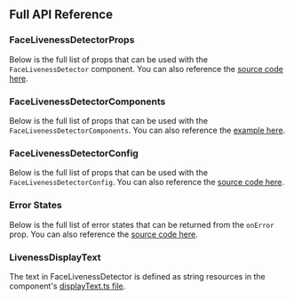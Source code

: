 
## Full API Reference

### FaceLivenessDetectorProps

Below is the full list of props that can be used with the `FaceLivenessDetector` component. You can also reference the [source code here](https://github.com/aws-amplify/amplify-ui/blob/main/packages/react-liveness/src/components/FaceLivenessDetector/service/types/liveness.ts#L4).

<ReactPropsTable props={FACE_LIVENESS_DETECTOR_PROPS} />
    
### FaceLivenessDetectorComponents

Below is the full list of props that can be used with the `FaceLivenessDetectorComponents`. You can also reference the [example here](./liveness/customization#components).

<ReactPropsTable props={FACE_LIVENESS_DETECTOR_COMPONENTS} />

### FaceLivenessDetectorConfig

Below is the full list of props that can be used with the `FaceLivenessDetectorConfig`. You can also reference the [source code here](https://github.com/aws-amplify/amplify-ui/blob/main/packages/react-liveness/src/components/FaceLivenessDetector/service/types/liveness.ts).

<ReactPropsTable props={FACE_LIVENESS_DETECTOR_CONFIG} />

### Error States

Below is the full list of error states that can be returned from the `onError` prop. You can also reference the [source code here](https://github.com/aws-amplify/amplify-ui/blob/main/packages/react-liveness/src/components/FaceLivenessDetector/service/types/error.ts).

<ReactPropsTable props={FACE_LIVENESS_DETECTOR_ERROR_STATES} />

### LivenessDisplayText

The text in FaceLivenessDetector is defined as string resources in the component's [displayText.ts file](https://github.com/aws-amplify/amplify-ui/blob/main/packages/react-liveness/src/components/FaceLivenessDetector/displayText.ts).
